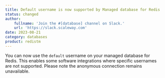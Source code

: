 ```yaml
---
title: Default username is now supported by Managed database for Redis
status: changed
author:
    fullname: 'Join the #[database] channel on Slack.'
    url: 'https://slack.scaleway.com'
date: 2023-08-21
category: databases
product: redistm
---
```


You can now use the `default` username on your managed database for Redis. This enables some software integrations where specific usernames are not supported. Please note the anonymous connection remains unavailable.

